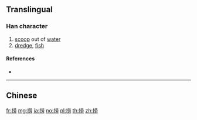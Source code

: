 {{also|撈}}
==Translingual==

===Han character===
{{Han char|rn=64|rad=手|as=07|sn=10|four=|canj=QTBS|ids=⿰扌劳}}

# [[scoop]] out of [[water]]
# [[dredge]], [[fish]]

====References====
* {{Han ref|kx=0434.241|hdz=31878.010|uh=635E|ud=25438}}

----

==Chinese==
{{zh-see|撈}}

[[fr:捞]]
[[mg:捞]]
[[ja:捞]]
[[no:捞]]
[[pl:捞]]
[[th:捞]]
[[zh:捞]]